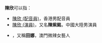 '''陳欣'''可以指：
* [[陳欣_(配音員)|陳欣 (配音員)]]，香港男配音員
* [[陳欣_(演員)|陳欣 (演員)]]，又名'''陳紫銘'''，中國大陸男演員
* {{link-yue|陳欣 (微辣)|陳欣|陳欣}}，又稱'''田娜'''，澳門微辣女藝人
{{Disambiguation|X|Cat=二字陈姓人名消歧义}}